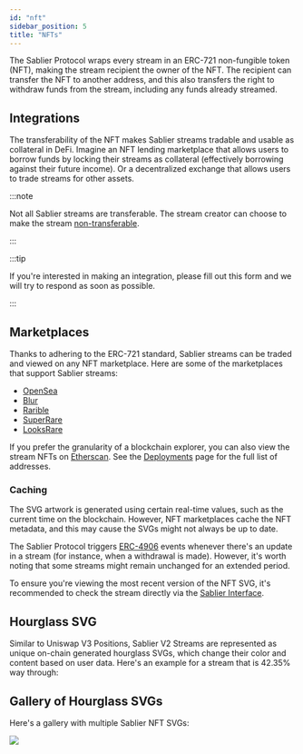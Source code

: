 ```yaml
---
id: "nft"
sidebar_position: 5
title: "NFTs"
---
```



The Sablier Protocol wraps every stream in an ERC-721 non-fungible token (NFT), making the stream recipient the owner of
the NFT. The recipient can transfer the NFT to another address, and this also transfers the right to withdraw funds from
the stream, including any funds already streamed.

## Integrations

The transferability of the NFT makes Sablier streams tradable and usable as collateral in DeFi. Imagine an NFT lending
marketplace that allows users to borrow funds by locking their streams as collateral (effectively borrowing against
their future income). Or a decentralized exchange that allows users to trade streams for other assets.

:::note

Not all Sablier streams are transferable. The stream creator can choose to make the stream
[non-transferable](/contracts/v2/guides/stream-management/transfer).

:::

:::tip

If you're interested in making an integration, please fill out this <Link href={links.forms.integrations}>form</Link>
and we will try to respond as soon as possible.

:::

## Marketplaces

Thanks to adhering to the ERC-721 standard, Sablier streams can be traded and viewed on any NFT marketplace. Here are
some of the marketplaces that support Sablier streams:

- [OpenSea](https://opensea.io)
- [Blur](https://blur.io)
- [Rarible](https://rarible.com)
- [SuperRare](https://superrare.com)
- [LooksRare](https://looksrare.org)

If you prefer the granularity of a blockchain explorer, you can also view the stream NFTs on
[Etherscan](https://etherscan.io/token/0xB10daee1FCF62243aE27776D7a92D39dC8740f95). See the
[Deployments](/contracts/v2/deployments) page for the full list of addresses.

### Caching

The SVG artwork is generated using certain real-time values, such as the current time on the blockchain. However, NFT
marketplaces cache the NFT metadata, and this may cause the SVGs might not always be up to date.

The Sablier Protocol triggers [ERC-4906](https://eips.ethereum.org/EIPS/eip-4906) events whenever there's an update in a
stream (for instance, when a withdrawal is made). However, it's worth noting that some streams might remain unchanged
for an extended period.

To ensure you're viewing the most recent version of the NFT SVG, it's recommended to check the stream directly via the
[Sablier Interface](https://app.sablier.com).

## Hourglass SVG

Similar to Uniswap V3 Positions, Sablier V2 Streams are represented as unique on-chain generated hourglass SVGs, which
change their color and content based on user data. Here's an example for a stream that is 42.35% way through:

<NFTSVG height={500} width={500} />

## Gallery of Hourglass SVGs

Here's a gallery with multiple Sablier NFT SVGs:

<img src={NFTGalleryURL} height={500} width={500} />
